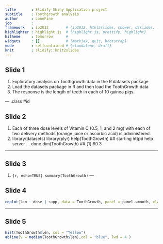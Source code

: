 ```yaml
---
title       : Slidify Shiny Application project
subtitle    : Toothgrowth analysis
author      : LonePine 
job         : 
framework   : io2012        # {io2012, html5slides, shower, dzslides, ...}
highlighter : highlight.js  # {highlight.js, prettify, highlight}
hitheme     : tomorrow      # 
widgets     : []            # {mathjax, quiz, bootstrap}
mode        : selfcontained # {standalone, draft}
knit        : slidify::knit2slides
---
```


## Slide 1

1. Exploratory analysis on Toothgrowth data in the R datasets package
2. Load the datasets package in R and then load the ToothGrowth data
3. The response is the length of teeth in each of 10 guinea pigs. 

--- .class #id 

## Slide 2

1. Each of three dose levels of Vitamin C (0.5, 1, and 2 mg) with each of two delivery methods (orange juice or ascorbic acid) is administered.
2.
library(datasets)
library(plyr)
help(ToothGrowth)
## starting httpd help server ... done
dim(ToothGrowth)
## [1] 60  3

---

## Slide 3

1. ```{r, echo=TRUE}
summary(ToothGrowth)
```
---

## Slide 4

```r
coplot(len ~ dose | supp, data = ToothGrowth, panel = panel.smooth, xlab = "ToothGrowth data: length Vs dose, given type of supplement", col = "blue")
```

---

## Slide 5

```r
hist(ToothGrowth$len, col = "Yellow")
abline(v = median(ToothGrowth$len),col = "blue", lwd = 4 )

```



